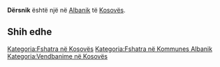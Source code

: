 {{Fshat në 
 | Emri                = Dërsnik
 | EmriAlt                = 
 | NAME_SHORT_FORM=      
 | NAME_GENERIC=      
 | NAME_SORT_NAME_RO=      DERSNIK
 | FULL_NAME_RO = Dërsnik
 | FULL_NAME_ND_RO=Dersnik
 | SORT_NAME_RG=DERSNIK
 | FULL_NAME_RG=Dërsnik
 | FULL_NAME_ND_RG=Dersnik
 | SRP_NAME_SHORT_FORM=      
 | SRP_NAME_GENERIC=      
 | SRP_NAME_SORT_NAME_RO=      
 | SRP_FULL_NAME_RO = 
 | SRP_FULL_NAME_ND_RO=
 | SRP_SORT_NAME_RG=
 | SRP_FULL_NAME_RG=
 | SRP_FULL_NAME_ND_RG=
 | Emri (Rasa dhanore) = 
 | Figura              = 
 | Shteti              = Kosovo
 | Komuna              = Albanik
 | Kodi postar         = 
 | Sipërfaqja          = 

 | Popullsia           = 

 | Regj. i popullsisë  = 
 | Dend. e popullsisë  = 
 | Faqja zyrtare       = 
 <!--- Koordinatat ----> 
 | Gjerësia            = 42.606111
 | Gjatësia            = 20.600833
 | Lartësia            = 
}}
'''Dërsnik''' është një [[]] në [[Albanik]] të [[Kosovës]].

<!-- == Gjeografia == -->
<!-- == Historia == -->
<!-- == Demografia == -->
== Shih edhe ==
{{Komuna Albanik}}
{{Kosovo-Administrata-Cung}}

[[Kategoria:Fshatra në Kosovës]]
[[Kategoria:Fshatra në Kommunes Albanik]]
[[Kategoria:Vendbanime në Kosovës]]